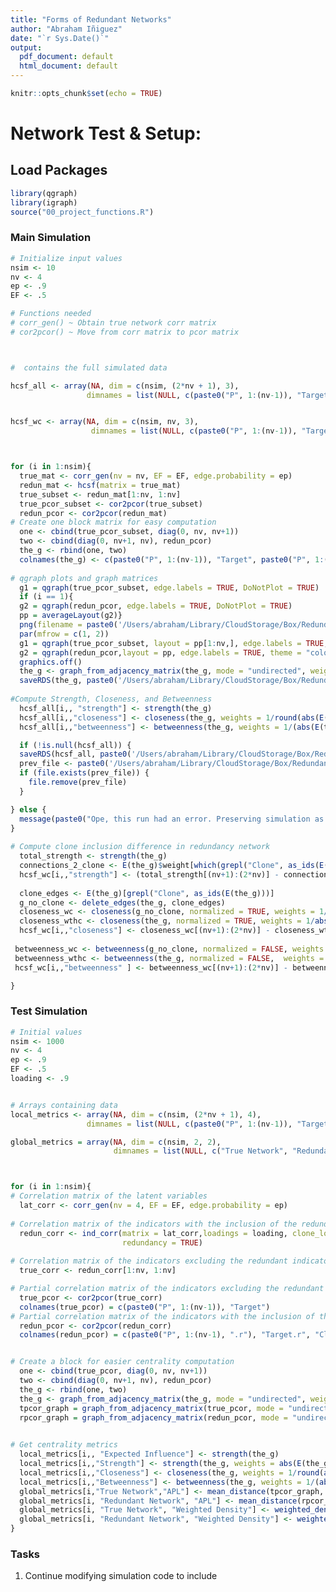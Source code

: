 ```yaml
---
title: "Forms of Redundant Networks"
author: "Abraham Iñiguez"
date: "`r Sys.Date()`"
output:
  pdf_document: default
  html_document: default
---
```


```r
knitr::opts_chunk$set(echo = TRUE)
```

# Network Test & Setup:

## Load Packages

```r
library(qgraph)
library(igraph)
source("00_project_functions.R")
```

### Main Simulation


```r
# Initialize input values
nsim <- 10
nv <- 4
ep <- .9
EF <- .5

```

```r
# Functions needed
# corr_gen() ~ Obtain true network corr matrix
# cor2pcor() ~ Move from corr matrix to pcor matrix



#  contains the full simulated data

hcsf_all <- array(NA, dim = c(nsim, (2*nv + 1), 3),
                 dimnames = list(NULL, c(paste0("P", 1:(nv-1)), "Target", paste0("P", 1:(nv-1), ".r"), "Target.r", "Clone"), c("strength", "closeness", "betweenness")))


hcsf_wc <- array(NA, dim = c(nsim, nv, 3),
                  dimnames = list(NULL, c(paste0("P", 1:(nv-1)), "Target"), c("strength", "closeness", "betweenness")))



for (i in 1:nsim){
  true_mat <- corr_gen(nv = nv, EF = EF, edge.probability = ep)
  redun_mat <- hcsf(matrix = true_mat)
  true_subset <- redun_mat[1:nv, 1:nv]
  true_pcor_subset <- cor2pcor(true_subset)
  redun_pcor <- cor2pcor(redun_mat)
# Create one block matrix for easy computation
  one <- cbind(true_pcor_subset, diag(0, nv, nv+1))
  two <- cbind(diag(0, nv+1, nv), redun_pcor)
  the_g <- rbind(one, two)
  colnames(the_g) <- c(paste0("P", 1:(nv-1)), "Target", paste0("P", 1:(nv-1), ".r"), "Target.r", "Clone")
  
# qgraph plots and graph matrices
  g1 = qgraph(true_pcor_subset, edge.labels = TRUE, DoNotPlot = TRUE)
  if (i == 1){
  g2 = qgraph(redun_pcor, edge.labels = TRUE, DoNotPlot = TRUE)
  pp = averageLayout(g2)}
  png(filename = paste0('/Users/abraham/Library/CloudStorage/Box/Redundancy_Project/R/Network Graphs/HCSF_Graph_', i, ".png"), width = 1000, height = 500)
  par(mfrow = c(1, 2))
  g1 = qgraph(true_pcor_subset, layout = pp[1:nv,], edge.labels = TRUE, theme = "colorblind", labels = colnames(the_g)[1:nv], maximum = 1, vsize = 11)
  g2 = qgraph(redun_pcor,layout = pp, edge.labels = TRUE, theme = "colorblind", labels = colnames(the_g)[(nv+1):(2*nv + 1)], maximum = 1, vsize = 11)
  graphics.off()
  the_g <- graph_from_adjacency_matrix(the_g, mode = "undirected", weighted = TRUE)
  saveRDS(the_g, paste0('/Users/abraham/Library/CloudStorage/Box/Redundancy_Project/R/Graph Matrices/HCSF_File_', i, ".RDS"))
  
#Compute Strength, Closeness, and Betweenness    
  hcsf_all[i,, "strength"] <- strength(the_g)
  hcsf_all[i,,"closeness"] <- closeness(the_g, weights = 1/round(abs(E(the_g)$weight),2), normalized = TRUE)
  hcsf_all[i,,"betweenness"] <- betweenness(the_g, weights = 1/(abs(E(the_g)$weight)), normalized = FALSE)

  if (!is.null(hcsf_all)) {
  saveRDS(hcsf_all, paste0('/Users/abraham/Library/CloudStorage/Box/Redundancy_Project/R/Metrics/HCSF_', i , ".RDS"))
  prev_file <- paste0('/Users/abraham/Library/CloudStorage/Box/Redundancy_Project/R/Metrics/HCSF_', i - 1, ".RDS")
  if (file.exists(prev_file)) {
    file.remove(prev_file)
  }

} else {
  message(paste0("Ope, this run had an error. Preserving simulation as of Replication ", i))
}
  
# Compute clone inclusion difference in redundancy network
  total_strength <- strength(the_g)
  connections_2_clone <- E(the_g)$weight[which(grepl("Clone", as_ids(E(the_g))))]
  hcsf_wc[i,,"strength"] <- (total_strength[(nv+1):(2*nv)] - connections_2_clone) - total_strength[1:nv]
  
  clone_edges <- E(the_g)[grepl("Clone", as_ids(E(the_g)))]
  g_no_clone <- delete_edges(the_g, clone_edges)
  closeness_wc <- closeness(g_no_clone, normalized = TRUE, weights = 1/abs(E(g_no_clone)$weight))
  closeness_wthc <- closeness(the_g, normalized = TRUE, weights = 1/abs(E(the_g)$weight))
  hcsf_wc[i,,"closeness"] <- closeness_wc[(nv+1):(2*nv)] - closeness_wthc[1:nv]
  
 betweenness_wc <- betweenness(g_no_clone, normalized = FALSE, weights = 1/abs(E(g_no_clone)$weight))
 betweenness_wthc <- betweenness(the_g, normalized = FALSE,  weights = 1/abs(E(the_g)$weight))
 hcsf_wc[i,,"betweenness" ] <- betweenness_wc[(nv+1):(2*nv)] - betweenness_wthc[1:nv]

}
```

### Test Simulation

```r
# Initial values 
nsim <- 1000
nv <- 4
ep <- .9
EF <- .5
loading <- .9


# Arrays containing data 
local_metrics <- array(NA, dim = c(nsim, (2*nv + 1), 4),
                 dimnames = list(NULL, c(paste0("P", 1:(nv-1)), "Target", paste0("P", 1:(nv-1), ".r"), "Target.r", "Clone"),  c("Expected Influence","Strength", "Closeness", "Betweenness")))

global_metrics = array(NA, dim = c(nsim, 2, 2),
                       dimnames = list(NULL, c("True Network", "Redundant Network"), c("APL", "Weighted Density")))



for (i in 1:nsim){
# Correlation matrix of the latent variables
  lat_corr <- corr_gen(nv = 4, EF = EF, edge.probability = ep)
  
# Correlation matrix of the indicators with the inclusion of the redundant indicator
  redun_corr <- ind_corr(matrix = lat_corr,loadings = loading, clone_loading = .9,
                         redundancy = TRUE)
 
# Correlation matrix of the indicators excluding the redundant indicator
  true_corr <- redun_corr[1:nv, 1:nv]

# Partial correlation matrix of the indicators excluding the redundant indicator
  true_pcor <- cor2pcor(true_corr)
  colnames(true_pcor) = c(paste0("P", 1:(nv-1)), "Target")
# Partial correlation matrix of the indicators with the inclusion of the redundant indicator
  redun_pcor <- cor2pcor(redun_corr)
  colnames(redun_pcor) = c(paste0("P", 1:(nv-1), ".r"), "Target.r", "Clone")


# Create a block for easier centrality computation 
  one <- cbind(true_pcor, diag(0, nv, nv+1))
  two <- cbind(diag(0, nv+1, nv), redun_pcor)
  the_g <- rbind(one, two)
  the_g <- graph_from_adjacency_matrix(the_g, mode = "undirected", weighted = TRUE)
  tpcor_graph = graph_from_adjacency_matrix(true_pcor, mode = "undirected", weighted = TRUE)
  rpcor_graph = graph_from_adjacency_matrix(redun_pcor, mode = "undirected", weighted = TRUE) 
  

# Get centrality metrics  
  local_metrics[i,, "Expected Influence"] <- strength(the_g)
  local_metrics[i,,"Strength"] <- strength(the_g, weights = abs(E(the_g)$weight))
  local_metrics[i,,"Closeness"] <- closeness(the_g, weights = 1/round(abs(E(the_g)$weight),2), normalized = TRUE)
  local_metrics[i,,"Betweenness"] <- betweenness(the_g, weights = 1/(abs(E(the_g)$weight)), normalized = FALSE)
  global_metrics[i,"True Network","APL"] <- mean_distance(tpcor_graph, weights = 1/abs(E(tpcor_graph)$weight))
  global_metrics[i, "Redundant Network", "APL"] <- mean_distance(rpcor_graph, weights = 1/abs(E(rpcor_graph)$weight))
  global_metrics[i, "True Network", "Weighted Density"] <- weighted_density(igrph.object = tpcor_graph, abs = TRUE)
  global_metrics[i, "Redundant Network", "Weighted Density"] <- weighted_density(igrph.object = rpcor_graph, abs = TRUE)
}


```




### Tasks

1) Continue modifying simulation code to include 







